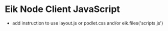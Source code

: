 # Eik Node Client JavaScript

- add instruction to use layout.js or podlet.css and/or eik.files('scripts.js')
